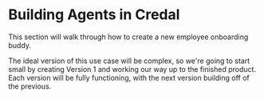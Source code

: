 # Building Agents in Credal

This section will walk through how to create a new employee onboarding buddy.

The ideal version of this use case will be complex, so we're going to start small by creating Version 1 and working our way up to the finished product. Each version will be fully functioning, with the next version building off of the previous.
